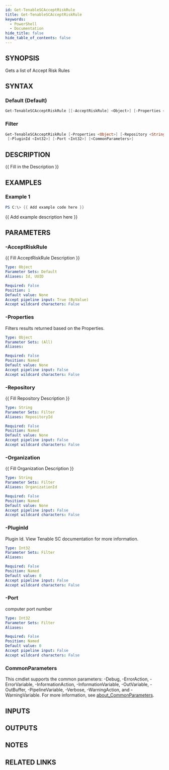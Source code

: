 ```yaml
---
id: Get-TenableSCAcceptRiskRule
title: Get-TenableSCAcceptRiskRule
keywords:
  - PowerShell
  - Documentation
hide_title: false
hide_table_of_contents: false
---
```


## SYNOPSIS

Gets a list of Accept Risk Rules

## SYNTAX

### Default (Default)

```powershell
Get-TenableSCAcceptRiskRule [[-AcceptRiskRule] <Object>] [-Properties <Object>] [<CommonParameters>]
```

### Filter

```powershell
Get-TenableSCAcceptRiskRule [-Properties <Object>] [-Repository <String>] [-Organization <String>]
 [-PluginId <Int32>] [-Port <Int32>] [<CommonParameters>]
```

## DESCRIPTION

{{ Fill in the Description }}

## EXAMPLES

### Example 1

```powershell
PS C:\> {{ Add example code here }}
```

{{ Add example description here }}

## PARAMETERS

### -AcceptRiskRule

{{ Fill AcceptRiskRule Description }}

```yaml
Type: Object
Parameter Sets: Default
Aliases: Id, UUID

Required: False
Position: 1
Default value: None
Accept pipeline input: True (ByValue)
Accept wildcard characters: False
```

### -Properties

Filters results returned based on the Properties.

```yaml
Type: Object
Parameter Sets: (All)
Aliases:

Required: False
Position: Named
Default value: None
Accept pipeline input: False
Accept wildcard characters: False
```

### -Repository

{{ Fill Repository Description }}

```yaml
Type: String
Parameter Sets: Filter
Aliases: RepositoryId

Required: False
Position: Named
Default value: None
Accept pipeline input: False
Accept wildcard characters: False
```

### -Organization

{{ Fill Organization Description }}

```yaml
Type: String
Parameter Sets: Filter
Aliases: OrganizationId

Required: False
Position: Named
Default value: None
Accept pipeline input: False
Accept wildcard characters: False
```

### -PluginId

Plugin Id.
View Tenable SC documentation for more information.

```yaml
Type: Int32
Parameter Sets: Filter
Aliases:

Required: False
Position: Named
Default value: 0
Accept pipeline input: False
Accept wildcard characters: False
```

### -Port

computer port number

```yaml
Type: Int32
Parameter Sets: Filter
Aliases:

Required: False
Position: Named
Default value: 0
Accept pipeline input: False
Accept wildcard characters: False
```

### CommonParameters

This cmdlet supports the common parameters: -Debug, -ErrorAction, -ErrorVariable, -InformationAction, -InformationVariable, -OutVariable, -OutBuffer, -PipelineVariable, -Verbose, -WarningAction, and -WarningVariable. For more information, see [about_CommonParameters](http://go.microsoft.com/fwlink/?LinkID=113216).

## INPUTS

## OUTPUTS

## NOTES

## RELATED LINKS
